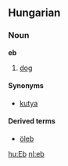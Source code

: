 ==Hungarian==
=== Noun ===
'''eb'''

#[[dog]]

====Synonyms====
*[[kutya]]

====Derived terms====
*[[öleb]]

[[hu:Eb]]
[[nl:eb]]
